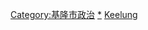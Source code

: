 {{臺灣行政區劃分類導航|政治人物}}


[[Category:基隆市政治|Category:基隆市政治]]
[[Category:基隆市人|*]]
[[Category:臺灣各地政治人物|Keelung]]